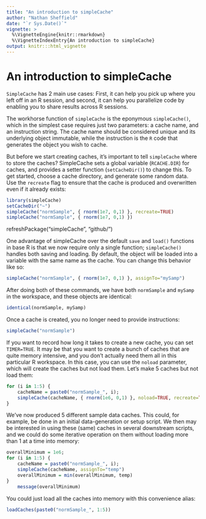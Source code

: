 ```yaml
---
title: "An introduction to simpleCache"
author: "Nathan Sheffield"
date: "`r Sys.Date()`"
vignette: >
  %\VignetteEngine{knitr::rmarkdown}
  %\VignetteIndexEntry{An introduction to simpleCache}
output: knitr:::html_vignette
---
```


# An introduction to simpleCache

`SimpleCache` has 2 main use cases: First, it can help you pick up where you left off in an R session, and second, it can help you parallelize code by enabling you to share results across R sessions.

The workhorse function of `simpleCache` is the eponymous `simpleCache()`, which in the simplest case requires just two parameters: a cache name, and an instruction string. The cache name should be considered unique and its underlying object immutable, while the instruction is the `R` code that generates the object you wish to cache.

But before we start creating caches, it's important to tell `simpleCache` where to store the caches? SimpleCache sets a global variable (`RCACHE.DIR`) for caches, and provides a setter function (`setCacheDir()`) to change this. To get started, choose a cache directory, and generate some random data. Use the `recreate` flag to ensure that the cache is produced and overwritten even if it already exists:

```r
library(simpleCache)
setCacheDir("~")
simpleCache("normSample", { rnorm(1e7, 0,1) }, recreate=TRUE)
simpleCache("normSample", { rnorm(1e7, 0,1) })
```
 refreshPackage("simpleCache", "github/")

One advantage of simpleCache over the default `save` and `load()` functions in base R is that we now require only a single function; `simpleCache()` handles both saving and loading. By default, the object will be loaded into a variable with the same name as the cache. You can change this behavior like so:

```r
simpleCache("normSample", { rnorm(1e7, 0,1) }, assignTo="mySamp")
```

After doing both of these commands, we have both `normSample` and `mySamp` in the workspace, and these objects are identical:

```r
identical(normSample, mySamp)
```

Once a cache is created, you no longer need to provide instructions:

```r
simpleCache("normSample")
```

If you want to record how long it takes to create a new cache, you can set `TIMER=TRUE`. It may be that you want to create a bunch of caches that are quite memory intensive, and you don't actually need them all in this particular R workspace. In this case, you can use the `noload` parameter, which will create the caches but not load them. Let's make 5 caches but not load them:

```r
for (i in 1:5) {
	cacheName = paste0("normSample_", i);
	simpleCache(cacheName, { rnorm(1e6, 0,1) }, noload=TRUE, recreate=TRUE, timer=TRUE)
}
```

We've now produced 5 different sample data caches. This could, for example, be done in an initial data-generation or setup script. We then may be interested in using these (same) caches in several downstream scripts, and we could do some iterative operation on them without loading more than 1 at a time into memory:

```r
overallMinimum = 1e6;
for (i in 1:5) {
	cacheName = paste0("normSample_", i);
	simpleCache(cacheName, assignTo="temp")
	overallMinimum = min(overallMinimum, temp)
}
	message(overallMinimum)
```

You could just load all the caches into memory with this convenience alias:
```r
loadCaches(paste0("normSample_", 1:5))
```
